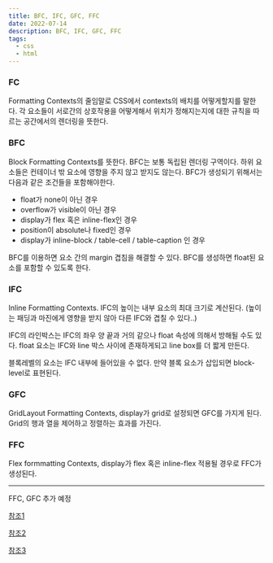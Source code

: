 ```yaml
---
title: BFC, IFC, GFC, FFC
date: 2022-07-14
description: BFC, IFC, GFC, FFC
tags:
  - css
  - html
---
```


### FC

Formatting Contexts의 줄임말로 CSS에서 contexts의 배치를 어떻게할지를 말한다. 각 요소들이 서로간의 상호작용을 어떻게해서 위치가 정해지는지에 대한 규칙을 따르는 공간에서의 렌더링을 뜻한다.

### BFC

Block Formatting Contexts를 뜻한다. BFC는 보통 독립된 렌더링 구역이다. 하위 요소들은 컨테이너  밖 요소에 영향을 주지 않고 받지도 않는다.
BFC가 생성되기 위해서는 다음과 같은 조건들을 포함해야한다.
- float가 none이 아닌 경우
- overflow가 visible이 아닌 경우
- display가 flex 혹은 inline-flex인 경우
- position이 absolute나 fixed인 경우
- display가 inline-block / table-cell / table-caption 인 경우

BFC를 이용하면 요소 간의 margin 겹침을 해결할 수 있다.
BFC를 생성하면 float된 요소를 포함할 수 있도록 한다.


### IFC

Inline Formatting Contexts. IFC의 높이는 내부 요소의 최대 크기로 계산된다. (높이는 패딩과 마진에게 영향을 받지 않아 다른 IFC와 겹칠 수 있다..)

IFC의 라인박스는 IFC의 좌우 양 끝과 거의 같으나 float 속성에 의해서 방해될 수도 있다. float 요소는 IFC와 line 박스 사이에 존재하게되고 line box를 더 짧게 만든다.

블록레벨의 요소는 IFC 내부에 들어있을 수 없다. 만약 블록 요소가 삽입되면 block-level로 표현된다.

### GFC

GridLayout Formatting Contexts, display가 grid로 설정되면 GFC를 가지게 된다. Grid의 행과 열을 제어하고 정렬하는 효과를 가진다.

### FFC

Flex formmatting Contexts, display가 flex 혹은 inline-flex 적용될 경우로 FFC가 생성된다.

---

FFC, GFC 추가 예정

[참조1](https://mingeesuh.tistory.com/entry/Block-Formatting-Context-BFC)

[참조2](https://blog.krybot.com/a?ID=01500-f8eaa49a-a2f0-457e-a36f-3400d1420b26)

[참조3](https://developer.mozilla.org/ko/docs/Web/CSS/CSS_Flow_Layout/Intro_to_formatting_contexts#%EB%B8%94%EB%A1%9D_%EC%84%9C%EC%8B%9D_%EC%83%81%ED%99%A9)